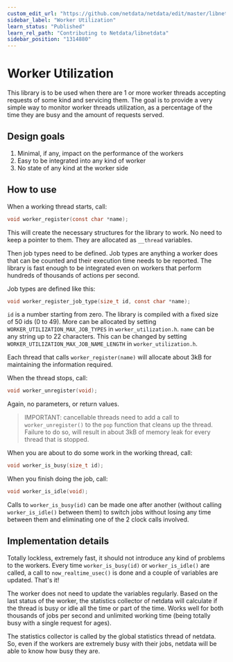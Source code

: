 ```yaml
---
custom_edit_url: "https://github.com/netdata/netdata/edit/master/libnetdata/worker_utilization/README.md"
sidebar_label: "Worker Utilization"
learn_status: "Published"
learn_rel_path: "Contributing to Netdata/libnetdata"
sidebar_position: "1314880"
---
```



# Worker Utilization

This library is to be used when there are 1 or more worker threads accepting requests
of some kind and servicing them. The goal is to provide a very simple way to monitor
worker threads utilization, as a percentage of the time they are busy and the amount
of requests served.

## Design goals

1. Minimal, if any, impact on the performance of the workers
2. Easy to be integrated into any kind of worker
3. No state of any kind at the worker side

## How to use

When a working thread starts, call:

```c
void worker_register(const char *name);
```

This will create the necessary structures for the library to work.
No need to keep a pointer to them. They are allocated as `__thread` variables.

Then job types need to be defined. Job types are anything a worker does that can be
counted and their execution time needs to be reported. The library is fast enough to
be integrated even on workers that perform hundreds of thousands of actions per second.

Job types are defined like this:

```c
void worker_register_job_type(size_t id, const char *name);
```

`id` is a number starting from zero. The library is compiled with a fixed size of 50
ids (0 to 49). More can be allocated by setting `WORKER_UTILIZATION_MAX_JOB_TYPES` in
`worker_utilization.h`. `name` can be any string up to 22 characters. This can be
changed by setting `WORKER_UTILIZATION_MAX_JOB_NAME_LENGTH` in `worker_utilization.h`.

Each thread that calls `worker_register(name)` will allocate about 3kB for maintaining
the information required.

When the thread stops, call:

```c
void worker_unregister(void);
```

Again, no parameters, or return values.

> IMPORTANT: cancellable threads need to add a call to `worker_unregister()` to the
> `pop` function that cleans up the thread. Failure to do so, will result in about
> 3kB of memory leak for every thread that is stopped.

When you are about to do some work in the working thread, call:

```c
void worker_is_busy(size_t id);
```

When you finish doing the job, call:

```c
void worker_is_idle(void);
```

Calls to `worker_is_busy(id)` can be made one after another (without calling
`worker_is_idle()` between them) to switch jobs without losing any time between
them and eliminating one of the 2 clock calls involved.

## Implementation details

Totally lockless, extremely fast, it should not introduce any kind of problems to the
workers. Every time `worker_is_busy(id)` or `worker_is_idle()` are called, a call to
`now_realtime_usec()` is done and a couple of variables are updated. That's it!

The worker does not need to update the variables regularly. Based on the last status
of the worker, the statistics collector of netdata will calculate if the thread is
busy or idle all the time or part of the time. Works well for both thousands of jobs
per second and unlimited working time (being totally busy with a single request for
ages).

The statistics collector is called by the global statistics thread of netdata. So,
even if the workers are extremely busy with their jobs, netdata will be able to know
how busy they are.
